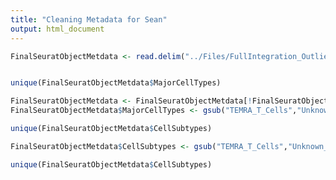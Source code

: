 ```yaml
---
title: "Cleaning Metadata for Sean"
output: html_document
---
```


```R

FinalSeuratObjectMetdata <- read.delim("../Files/FullIntegration_OutlierSamplesRemoved_FinaMetadata.tsv")



```



```R

unique(FinalSeuratObjectMetdata$MajorCellTypes)

FinalSeuratObjectMetdata <- FinalSeuratObjectMetdata[!FinalSeuratObjectMetdata$MajorCellTypes %in% "Unknown_Cluster_66",]
FinalSeuratObjectMetdata$MajorCellTypes <- gsub("TEMRA_T_Cells","Unknown_Immune_Cells",FinalSeuratObjectMetdata$MajorCellTypes)

unique(FinalSeuratObjectMetdata$CellSubtypes)

FinalSeuratObjectMetdata$CellSubtypes <- gsub("TEMRA_T_Cells","Unknown_Immune_Cells",FinalSeuratObjectMetdata$CellSubtypes)

unique(FinalSeuratObjectMetdata$CellSubtypes)
```



```R




```



